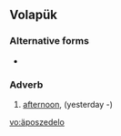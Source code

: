 ==Volapük==

===Alternative forms===
*{{l|vo|ayposzedelo}}

===Adverb===
{{infl|vo|adverb}}

# [[afternoon]], (yesterday -)

[[vo:äposzedelo]]